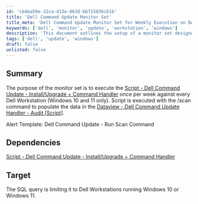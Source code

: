 ```yaml
---
id: 'cbdea50e-32ca-413e-863d-bbf15836cb1b'
title: 'Dell Command Update Monitor Set'
title_meta: 'Dell Command Update Monitor Set for Weekly Execution on Dell Workstations'
keywords: ['dell', 'monitor', 'update', 'workstation', 'windows']
description: 'This document outlines the setup of a monitor set designed to execute the Dell Command Update script weekly on Dell Workstations running Windows 10 and 11. The script is run with the /scan command to gather data for auditing purposes.'
tags: ['dell', 'update', 'windows']
draft: false
unlisted: false
---
```

## Summary

The purpose of the monitor set is to execute the [Script - Dell Command Update - Install/Upgrade + Command Handler](https://proval.itglue.com/DOC-5078775-11434138) once per week against every Dell Workstation (Windows 10 and 11 only). Script is executed with the /scan command to populate the data in the [Dataview - Dell Command Update Handler - Audit [Script]](https://proval.itglue.com/DOC-5078775-11434140).

Alert Template: Dell Command Update - Run Scan Command

## Dependencies

[Script - Dell Command Update - Install/Upgrade + Command Handler](https://proval.itglue.com/DOC-5078775-11434138)

## Target

The SQL query is limiting it to Dell Workstations running Windows 10 or Windows 11.












